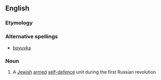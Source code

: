 ==English==

===Etymology===
{{etystub}}
<!-- may be Yiddish or Polish -->

===Alternative spellings===
*[[boyuvka]]

===Noun===
{{en-noun}}

# A [[Jewish]] [[armed]] [[self-defence]] unit during the first Russian revolution

<!-- NOTE: I am not at sure of the plural. -->